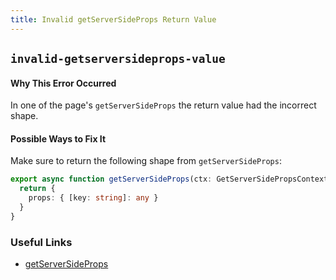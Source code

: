 ```yaml
---
title: Invalid getServerSideProps Return Value
---
```


## `invalid-getserversideprops-value`

#### Why This Error Occurred

In one of the page's `getServerSideProps` the return value had the incorrect shape.

#### Possible Ways to Fix It

Make sure to return the following shape from `getServerSideProps`:

```ts
export async function getServerSideProps(ctx: GetServerSidePropsContext) {
  return {
    props: { [key: string]: any }
  }
}
```

### Useful Links

- [getServerSideProps](https://nextjs.org/docs/api-reference/data-fetching/get-server-side-props)
